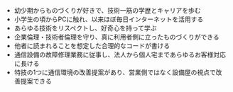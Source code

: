 * 幼少期からものづくりが好きで、技術一筋の学歴とキャリアを歩む
* 小学生の頃からPCに触れ、以来ほぼ毎日インターネットを活用する
* あらゆる技術をリスペクトし、好奇心を持って学ぶ
* 企業倫理・技術者倫理を守り、真に利用者側に立ったものづくりができる
* 他者に読まれることを想定した合理的なコードが書ける
* 通信設備の故障修理業務に従事し、法人から個人宅まであらゆるお客様対応に長ける
* 特技の1つに通信環境の改善提案があり、営業側ではなく設備屋の視点で改善提案できる
